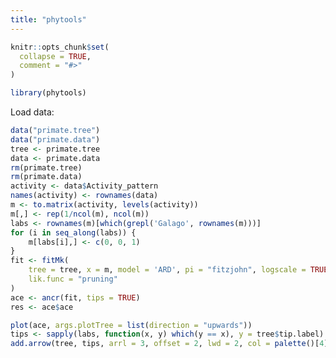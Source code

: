 ```yaml
---
title: "phytools"
---
```


```r
knitr::opts_chunk$set(
  collapse = TRUE,
  comment = "#>"
)
```

```r
library(phytools)

```

Load data:

```r
data("primate.tree")
data("primate.data")
tree <- primate.tree
data <- primate.data
rm(primate.tree)
rm(primate.data)
activity <- data$Activity_pattern
names(activity) <- rownames(data)
m <- to.matrix(activity, levels(activity))
m[,] <- rep(1/ncol(m), ncol(m))
labs <- rownames(m)[which(grepl('Galago', rownames(m)))]
for (i in seq_along(labs)) {
    m[labs[i],] <- c(0, 0, 1)
}
fit <- fitMk(
    tree = tree, x = m, model = 'ARD', pi = "fitzjohn", logscale = TRUE, 
    lik.func = "pruning"
)
ace <- ancr(fit, tips = TRUE)
res <- ace$ace

```






```r
plot(ace, args.plotTree = list(direction = "upwards"))
tips <- sapply(labs, function(x, y) which(y == x), y = tree$tip.label)
add.arrow(tree, tips, arrl = 3, offset = 2, lwd = 2, col = palette()[4])
```

